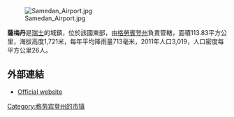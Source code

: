 [[Image:Samedan_Airport.jpg|right]]

'''薩梅丹'''是[[瑞士|瑞士]]的城鎮，位於該國東部，由[[格勞賓登州|格勞賓登州]]負責管轄，面積113.83平方公里，海拔高度1,721米，每年平均降雨量713毫米，2011年人口3,019，人口密度每平方公里26人。

==外部連結==
*[https://web.archive.org/web/20040923012750/http://www.samedan.ch/ Official website] {{de icon}}

{{Switzerland-geo-stub}}
[[Category:格劳宾登州的市镇|Category:格劳宾登州的市镇]]